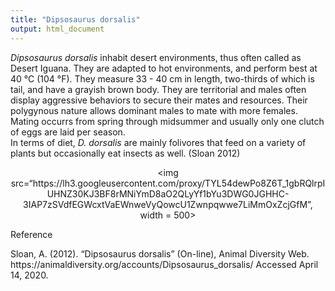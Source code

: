 ```yaml
---
title: "Dipsosaurus dorsalis"
output: html_document
---
```


*Dipsosaurus dorsalis* inhabit desert environments, thus often called as Desert Iguana. They are adapted to hot environments, and perform best at 40 °C (104 °F).
They measure 33 - 40 cm in length, two-thirds of which is tail, and have a grayish brown body.
They are territorial and males often display aggressive behaviors to secure their mates and resources. Their polygynous nature allows dominant males to mate with more females. Mating occurrs from spring through midsummer and usually only one clutch of eggs are laid per season.  
In terms of diet, *D. dorsalis* are mainly folivores that feed on a variety of plants but occasionally eat insects as well.
(Sloan 2012)

<p align='center'>
<img src="https://lh3.googleusercontent.com/proxy/TYL54dewPo8Z6T_1gbRQlrpIUHNZ30KJ3BF8rMNiYmD8aO2QLyYf1bYu3DWG0JGHHC-3IAP7zSVdfEGWcxtVaEWnweVyQowcU1Zwnpqwwe7LiMmOxZcjGfM", width = 500>
</p>

Reference

Sloan, A. (2012). "Dipsosaurus dorsalis" (On-line), Animal Diversity Web. https://animaldiversity.org/accounts/Dipsosaurus_dorsalis/ Accessed April 14, 2020.